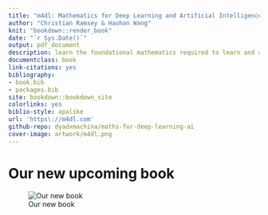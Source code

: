 ```yaml
--- 
title: "m4dl: Mathematics for Deep Learning and Artificial Intelligence"
author: "Christian Ramsey & Haohan Wang"
knit: "bookdown::render_book"
date: "`r Sys.Date()`"
output: pdf_document
description: learn the foundational mathematics required to learn and apply cutting edge deep learning techniques. From Aristolean logic to Jaynes theory of probability to Rosenblatt's Perceptron
documentclass: book
link-citations: yes
bibliography:
- book.bib
- packages.bib
site: bookdown::bookdown_site
colorlinks: yes
biblio-style: apalike
url: 'https\://m4dl.com'
github-repo: dyadxmachina/maths-for-deep-learning-ai
cover-image: artwork/m4dl.png
---
```

# Our new upcoming book

![Our new book](artwork/maths of deep learning.png)
